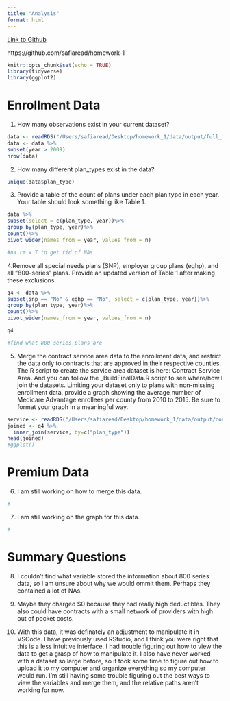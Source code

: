 ```yaml
---
title: "Analysis"
format: html
---
```


[Link to Github](https://github.com/safiaread/homework-1)

https://github.com/safiaread/homework-1

```r
knitr::opts_chunk$set(echo = TRUE)
library(tidyverse)
library(ggplot2)
```

# Enrollment Data

1. How many observations exist in your current dataset?

```r
data <- readRDS("/Users/safiaread/Desktop/homework_1/data/output/full_ma_data.rds")
data <- data %>%
subset(year > 2009)
nrow(data)
```

2. 
How many different plan_types exist in the data?
```r
unique(data$plan_type)
```

3. Provide a table of the count of plans under each plan type in each year. 
Your table should look something like Table 1.

```r
data %>%
subset(select = c(plan_type, year))%>%
group_by(plan_type, year)%>%
count()%>%
pivot_wider(names_from = year, values_from = n)

#na.rm = T to get rid of NAs
```

4.Remove all special needs plans (SNP), employer group plans (eghp), and all “800-series” plans. 
Provide an updated version of Table 1 after making these exclusions.

```r
q4 <- data %>%
subset(snp == "No" & eghp == "No", select = c(plan_type, year))%>%
group_by(plan_type, year)%>%
count()%>%
pivot_wider(names_from = year, values_from = n)

q4

#find what 800 series plans are
```

5. Merge the contract service area data to the enrollment data, and restrict the data only to contracts that are approved in their respective counties. 
The R script to create the service area dataset is here: Contract Service Area. 
And you can follow the _BuildFinalData.R script to see where/how I join the datasets. 
Limiting your dataset only to plans with non-missing enrollment data, provide a graph showing the average number of Medicare Advantage enrollees per county from 2010 to 2015. 
Be sure to format your graph in a meaningful way.

```r
service <- readRDS("/Users/safiaread/Desktop/homework_1/data/output/contract_service_area.rds")
joined <- q4 %>%
  inner_join(service, by=c("plan_type"))
head(joined)
#ggplot()
```

# Premium Data

6.
I am still working on how to merge this data.
```r
#
```

7.
I am still working on the graph for this data.
```r
#
```

# Summary Questions

8.
I couldn't find what variable stored the information about 800 series data, so I am unsure about why we would ommit them. Perhaps they contained a lot of NAs.

9.
Maybe they charged $0 because they had really high deductibles. They also could have contracts with a small network of providers with high out of pocket costs.

10.
With this data, it was definately an adjustment to manipulate it in VSCode. I have previously used RStudio, and I think you were right that this is a less intuitive interface. I had trouble figuring out how to view the data to get a grasp of how to manipulate it. I also have never worked with a dataset so large before, so it took some time to figure out how to upload it to my computer and organize everything so my computer would run. I'm still having some trouble figuring out the best ways to view the variables and merge them, and the relative paths aren't working for now. 